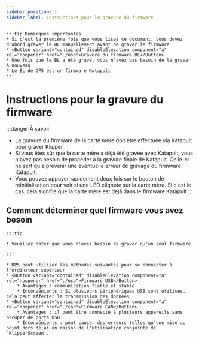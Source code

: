 ```yaml
---
sidebar_position: 1
sidebar_label: Instructions pour la gravure du firmware
---
```





    :::tip Remarques importantes
    * Si c'est la première fois que vous lisez ce document, vous devez d'abord graver le BL manuellement avant de graver le firmware
    * <Button variant="contained" disableElevation component="a" rel="noopener" href="./usb">Gravure du firmware BL</Button>
    * Une fois que le BL a été gravé, vous n'avez pas besoin de le graver à nouveau
    * Le BL de DP5 est un firmware Katapult
    :::


# Instructions pour la gravure du firmware

:::danger À savoir
* La gravure du firmware de la carte mère doit être effectuée via Katapult pour graver Klipper
* Si vous êtes sûr que la carte mère a déjà été gravée avec Katapult, vous n'avez pas besoin de procéder à la gravure finale de Katapult. Celle-ci ne sert qu'à prévenir une éventuelle erreur de gravage du firmware Katapult.
* Vous pouvez appuyer rapidement deux fois sur le bouton de réinitialisation pour voir si une LED clignote sur la carte mère. Si c'est le cas, cela signifie que la carte mère est déjà dans le firmware Katapult
:::

## Comment déterminer quel firmware vous avez besoin

    :::tip

    * Veuillez noter que vous n'avez besoin de graver qu'un seul firmware

    :::
    
    * DP5 peut utiliser les méthodes suivantes pour se connecter à l'ordinateur supérieur
    * <Button variant="contained" disableElevation component="a" rel="noopener" href="./usb">Firmware USB</Button>
        * Avantages : communication fiable et stable
        * Inconvénients : Si plusieurs périphériques USB sont utilisés, cela peut affecter la transmission des données
    * <Button variant="contained" disableElevation component="a" rel="noopener" href="./can">Firmware CAN</Button>
        * Avantages : il peut être connecté à plusieurs appareils sans occuper de ports USB
        * Inconvénients : peut causer des erreurs telles qu'une mise au point hors délai en raison de l'utilisation conjointe de `KlipperScreen`.
